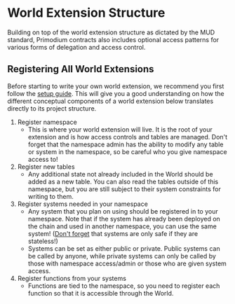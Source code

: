 # World Extension Structure

Building on top of the world extension structure as dictated by the MUD standard, Primodium contracts also includes optional access patterns for various forms of delegation and access control.

## Registering All World Extensions

Before starting to write your own world extension, we recommend you first follow the [setup guide](./setup.mdx). This will give you a good understanding on how the different conceptual components of a world extension below translates directly to its project structure.

1. Register namespace
   - This is where your world extension will live. It is the root of your
     extension and is how access controls and tables are managed. Don't forget
     that the namespace admin has the ability to modify any table or system in the
     namespace, so be careful who you give namespace access to!
2. Register new tables
   - Any additional state not already included in the World should be added
     as a new table. You can also read the tables outside of this namespace,
     but you are still subject to their system constraints for writing to them.
3. Register systems needed in your namespace
   - Any system that you plan on using should be
     registered in to your namespace. Note that if the
     system has already been deployed on the chain and used in another
     namespace, you can use the same system! ([Don't forget](./footguns.mdx) that systems are only
     safe if they are stateless!)
   - Systems can be set as either public or private. Public systems can be called by anyone, while private systems
     can only be called by those with namespace access/admin or those who are given system access.
4. Register functions from your systems
   - Functions are tied to the namespace, so you need to register each function
     so that it is accessible through the World.
